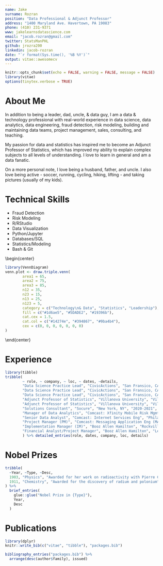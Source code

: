 ```yaml
---
name: Jake
surname: Rozran
position: "Data Professional & Adjunct Professor"
address: "1400 Maryland Ave. Havertown, PA 19083"
phone: (410) 231-9371
www: jakelearnsdatascience.com
email: "jacob.rozran@gmail.com"
twitter: StatsManPHL
github: jrozra200
linkedin: jacob-rozran
date: "`r format(Sys.time(), '%B %Y')`"
output: vitae::awesomecv
---
```


```r
knitr::opts_chunk$set(echo = FALSE, warning = FALSE, message = FALSE)
library(vitae)
options(tinytex.verbose = TRUE)
```

# About Me

In addition to being a leader, dad, uncle, & data guy, I am a data & technology 
professional with real-world experience in data science, data analytics, data 
engineering, fraud detection, risk modeling, building and maintaining data teams, 
project management, sales, consulting, and teaching. 

My passion for data and statistics has inspired me to become an Adjunct 
Professor of Statistics, which has improved my ability to explain complex 
subjects to all levels of understanding. I love to learn in general and am a 
data fanatic.

On a more personal note, I love being a husband, father, and uncle. I also love 
being active - soccer, running, cycling, hiking, lifting - and taking pictures 
(usually of my kids).

# Technical Skills

\btwocol
- Fraud Detection
- Risk Modeling
- R/RStudio
- Data Visualization
- Python/Jupyter
- Databases/SQL
- Statistics/Modeling
- Bash & Git

\begin{center}

```r
library(VennDiagram)
venn.plot <- draw.triple.venn(
        area1 = 65,
        area2 = 75,
        area3 = 85,
        n12 = 35,
        n23 = 15,
        n13 = 25,
        n123 = 5,
        category = c("Technology\n& Data", "Statistics", "Leadership"),
        fill = c("#1d6ae5", "#5DADE2", "#19396b"),
        cat.cex = 1.5,
        cat.col = c("#14274e", "#394867", "#9ba4b4"),
        cex = c(0, 0, 0, 0, 0, 0, 0)
)
```

\end{center}

\etwocol

# Experience

```r
library(tibble)
tribble(
        ~ role, ~ company, ~ loc, ~ dates, ~details,
        "Data Science Practice Lead", "CivicActions", "San Fransico, CA", "2021-Pres.", "Building a Data Science Practice Area with > $1MM revenue after 6 months; focused on data solutions, people management, sales, marketing, and project management.",
        "Data Science Practice Lead", "CivicActions", "San Fransico, CA", "2021-Pres.", "For the Centers of Medicare and Medicaid (CMS), leveraging Natural Language Processing (NLP) in the creation and evaluation of System Security Plans (SSPs) to optimize the Authority to Operate (ATO) process.",
        "Data Science Practice Lead", "CivicActions", "San Fransico, CA", "2021-Pres.", "For the Centers of Medicare and Medicaid (CMS), analyzing AWS usage to forecast annual usage and identify inefficiencies.",
        "Adjunct Professor of Statistics", "Villanova University", "Villanova, PA", "2020-Pres.", "Build the syllabus, lectures, assignments, and tests for undergraduate Intro to Statistics and Intro to Statistics for Biology courses.",
        "Adjunct Professor of Statistics", "Villanova University", "Villanova, PA", "2020-Pres.", "Advise and mentor students by writing recommendations for various programs, helping guide studies for real-world success after graduation, and providing helping hand and ear through the stresses of university life. ",
        "Solutions Consultant", "Socure", "New York, NY", "2020-2021", "Technical expert on fraud prevention, Know Your Customer (KYC)/Customer Identification Program (CIP), Socure product modules, data science, statistics, and data viz in support of the sales and onboarding processes.",
        "Manager of Data Analytics", "Comcast: Xfinity Mobile Risk Mgmt", "Philadelphia, PA", "2017-2020", "Led and managed the data analytics and data engineering team for Xfinity Mobile Risk Management. Utilized R, Python, Impala, Splunk, Oracle.",
        "Senior Data Analyst", "Comcast: Internet Services Eng", "Philadelphia, PA", "2014-2017", "Designed and built predictive models, which improved compromised email user account detection times and discovery accuracy.", 
        "Project Manager (PM)", "Comcast: Messaging Application Eng (MAE)", "Philadelphia, PA", "2013-2014", "Served as a PM & ScrumMaster for the MAE team.",
        "Implementation Manager (IM)", "Booz Allen Hamilton", "Rockville, MD", "2010-2013", "Served as IM for several web apps.",
        "Financial Analyst/Project Manager", "Booz Allen Hamilton", "Lexington Park, MD", "2009-2010", "Developed a financial tracking system for clients."
        ) %>% detailed_entries(role, dates, company, loc, details)
```
# Nobel Prizes

```r
tribble(
  ~Year, ~Type, ~Desc,
  1903, "Physics", "Awarded for her work on radioactivity with Pierre Curie and Henri Becquerel",
  1911, "Chemistry", "Awarded for the discovery of radium and polonium"
) %>% 
  brief_entries(
    glue::glue("Nobel Prize in {Type}"),
    Year, 
    Desc
  )
```

# Publications

```r
library(dplyr)
knitr::write_bib(c("vitae", "tibble"), "packages.bib")

bibliography_entries("packages.bib") %>%
  arrange(desc(author$family), issued)
```

